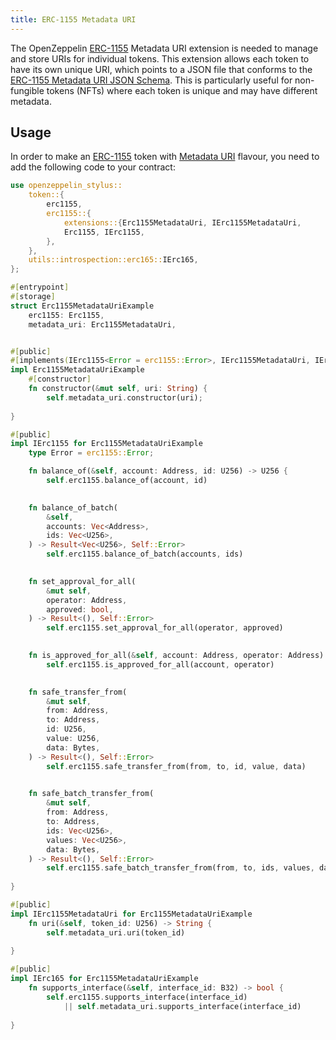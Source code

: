 ```yaml
---
title: ERC-1155 Metadata URI
---
```


The OpenZeppelin [ERC-1155](erc1155.mdx) Metadata URI extension is needed to manage and store URIs for individual tokens. This extension allows each token to have its own unique URI,
which points to a JSON file that conforms to the [ERC-1155 Metadata URI JSON Schema](https://eips.ethereum.org/EIPS/eip-1155#erc-1155-metadata-uri-json-schema).
This is particularly useful for non-fungible tokens (NFTs) where each token is unique and may have different metadata.

## Usage

In order to make an [ERC-1155](erc1155.mdx) token with [Metadata URI](https://docs.rs/openzeppelin-stylus/0.3.0-alpha.1/openzeppelin_stylus/token/erc1155/extensions/metadata_uri/index.html) flavour,
you need to add the following code to your contract:

```rust
use openzeppelin_stylus::
    token::{
        erc1155,
        erc1155::{
            extensions::{Erc1155MetadataUri, IErc1155MetadataUri,
            Erc1155, IErc1155,
        },
    },
    utils::introspection::erc165::IErc165,
};

#[entrypoint]
#[storage]
struct Erc1155MetadataUriExample 
    erc1155: Erc1155,
    metadata_uri: Erc1155MetadataUri,


#[public]
#[implements(IErc1155<Error = erc1155::Error>, IErc1155MetadataUri, IErc165)]
impl Erc1155MetadataUriExample 
    #[constructor]
    fn constructor(&mut self, uri: String) {
        self.metadata_uri.constructor(uri);
    
}

#[public]
impl IErc1155 for Erc1155MetadataUriExample 
    type Error = erc1155::Error;

    fn balance_of(&self, account: Address, id: U256) -> U256 {
        self.erc1155.balance_of(account, id)
    

    fn balance_of_batch(
        &self,
        accounts: Vec<Address>,
        ids: Vec<U256>,
    ) -> Result<Vec<U256>, Self::Error> 
        self.erc1155.balance_of_batch(accounts, ids)
    

    fn set_approval_for_all(
        &mut self,
        operator: Address,
        approved: bool,
    ) -> Result<(), Self::Error> 
        self.erc1155.set_approval_for_all(operator, approved)
    

    fn is_approved_for_all(&self, account: Address, operator: Address) -> bool 
        self.erc1155.is_approved_for_all(account, operator)
    

    fn safe_transfer_from(
        &mut self,
        from: Address,
        to: Address,
        id: U256,
        value: U256,
        data: Bytes,
    ) -> Result<(), Self::Error> 
        self.erc1155.safe_transfer_from(from, to, id, value, data)
    

    fn safe_batch_transfer_from(
        &mut self,
        from: Address,
        to: Address,
        ids: Vec<U256>,
        values: Vec<U256>,
        data: Bytes,
    ) -> Result<(), Self::Error> 
        self.erc1155.safe_batch_transfer_from(from, to, ids, values, data)
    
}

#[public]
impl IErc1155MetadataUri for Erc1155MetadataUriExample 
    fn uri(&self, token_id: U256) -> String {
        self.metadata_uri.uri(token_id)
    
}

#[public]
impl IErc165 for Erc1155MetadataUriExample 
    fn supports_interface(&self, interface_id: B32) -> bool {
        self.erc1155.supports_interface(interface_id)
            || self.metadata_uri.supports_interface(interface_id)
    
}
```
